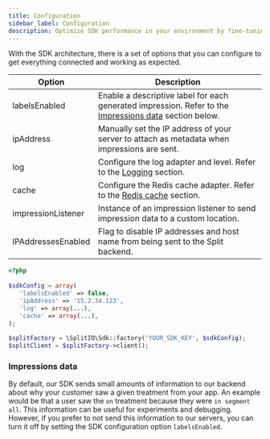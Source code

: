 ```yaml
---
title: Configuration
sidebar_label: Configuration
description: Optimize SDK performance in your environment by fine-tuning SDK config settings.
---
```


With the SDK architecture, there is a set of options that you can configure to get everything connected and working as expected.

| **Option** | **Description** | 
| --- | --- | 
| labelsEnabled | Enable a descriptive label for each generated impression. Refer to the [Impressions data](#impressions-data) section below. |
| ipAddress | Manually set the IP address of your server to attach as metadata when impressions are sent. |
| log | Configure the log adapter and level. Refer to the [Logging](#logging) section. |
| cache | Configure the Redis cache adapter. Refer to the [Redis cache](#redis-cache) section. |
| impressionListener | Instance of an impression listener to send impression data to a custom location. |
| IPAddressesEnabled | Flag to disable IP addresses and host name from being sent to the Split backend. |

```php title="PHP"
<?php
 
$sdkConfig = array(
   'labelsEnabled' => false,
   'ipAddress' => '15.2.34.123',
   'log' => array(...),
   'cache' => array(...),
);
 
$splitFactory = \SplitIO\Sdk::factory('YOUR_SDK_KEY', $sdkConfig);
$splitClient = $splitFactory->client();
```

### Impressions data

By default, our SDK sends small amounts of information to our backend about why your customer saw a given treatment from your app. An example would be that a user saw the `on` treatment because they were `in segment all`. This information can be useful for experiments and debugging. However, if you prefer to not send this information to our servers, you can turn it off by setting the SDK configuration option `labelsEnabled`.